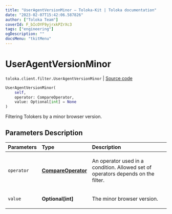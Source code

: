 ```yaml
---
title: "UserAgentVersionMinor — Toloka-Kit | Toloka documentation"
date: "2023-02-07T15:42:06.587826"
author: ["Toloka Team"]
coverId: F_bIcOYF9yjrxkPZrXc3
tags: ["engineering"]
ogDescription: ""
docsMenu: "tkitMenu"
---
```


# UserAgentVersionMinor
`toloka.client.filter.UserAgentVersionMinor` | [Source code](https://github.com/Toloka/toloka-kit/blob/v1.1.3/src/client/filter.py#L722)

```python
UserAgentVersionMinor(
    self,
    operator: CompareOperator,
    value: Optional[int] = None
)
```

Filtering Tolokers by a minor browser version.

## Parameters Description

| Parameters | Type | Description |
| :----------| :----| :-----------|
`operator`|**[CompareOperator](/docs-new/toloka-kit/reference/toloka.client.primitives.operators.CompareOperator)**|<p>An operator used in a condition. Allowed set of operators depends on the filter.</p>
`value`|**Optional\[int\]**|<p>The minor browser version.</p>
